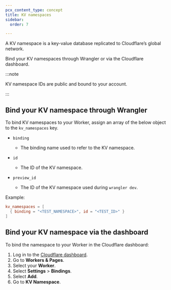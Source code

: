 ```yaml
---
pcx_content_type: concept
title: KV namespaces
sidebar:
  order: 7

---
```


A KV namespace is a key-value database replicated to Cloudflare’s global network.

Bind your KV namespaces through Wrangler or via the Cloudflare dashboard.

:::note

KV namespace IDs are public and bound to your account.

:::

## Bind your KV namespace through Wrangler

To bind KV namespaces to your Worker, assign an array of the below object to the `kv_namespaces` key.

* `binding` <Type text="string" /> <MetaInfo text="required" />

  * The binding name used to refer to the KV namespace.

* `id` <Type text="string" /> <MetaInfo text="required" />

  * The ID of the KV namespace.

* `preview_id` <Type text="string" /> <MetaInfo text="optional" />

  * The ID of the KV namespace used during `wrangler dev`.

Example:

```toml title="wrangler.toml"
kv_namespaces = [
  { binding = "<TEST_NAMESPACE>", id = "<TEST_ID>" }
]
```

## Bind your KV namespace via the dashboard

To bind the namespace to your Worker in the Cloudflare dashboard:

1. Log in to the [Cloudflare dashboard](https://dash.cloudflare.com).
2. Go to **Workers & Pages**.
3. Select your **Worker**.
4. Select **Settings** > **Bindings**.
6. Select **Add**.
5. Go to **KV Namespace**.
